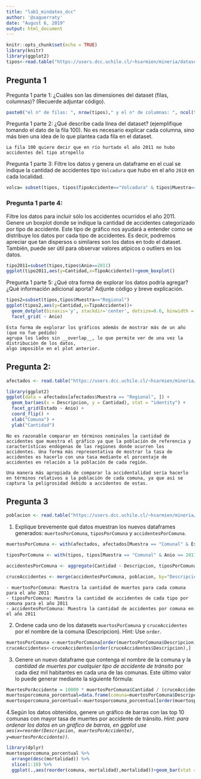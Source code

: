 ```yaml
---
title: "lab1_mindatos_dcc"
author: '@saguerraty'
date: "August 6, 2019"
output: html_document
---
```


```r
knitr::opts_chunk$set(echo = TRUE)
library(knitr)
library(ggplot2)
tipos<-read.table("https://users.dcc.uchile.cl/~hsarmien/mineria/datasets/accidentes_2010_2011.txt")
```
<h2> Pregunta 1 </h2>
Pregunta 1 parte 1: ¿Cuáles son las dimensiones del dataset (filas, columnas)? (Recuerde adjuntar código).

```r
paste0("el n° de filas: ", nrow(tipos)," y el n° de columnas: ", ncol(tipos))
```

Pregunta 1 parte 2: ¿Qué describe cada línea del dataset? (ejemplifique tomando el dato de la fila 100). No es necesario explicar cada columna, sino más bien una idea de lo que plantea cada fila en el dataset.
```
La fila 100 quiere decir que en río hurtado el año 2011 no hubo accidentes del tipo atropello
```

Pregunta 1 parte 3: Filtre los datos y genera un dataframe en el cual se indique la cantidad de accidentes tipo ``Volcadura`` que hubo en el año ``2010`` en cada localidad.

```r
volca= subset(tipos, tipos$TipoAccidente=="Volcadura" & tipos$Muestra=="Comunal" & tipos$Anio==2010)
```

<h3> Pregunta 1 parte 4: </h3> Filtre los datos para incluir sólo los accidentes ocurridos el año 2011. Genere un boxplot donde se indique la cantidad de accidentes categorizado por tipo de accidente. Este tipo de gráfico nos ayudará a entender como se distribuye los datos por cada tipo de accidentes. Es decir, podremos apreciar que tan dispersos o similares son los datos en todo el dataset. También, puede ser útil para observar valores atípicos o outliers en los datos. 

```r
tipo2011=subset(tipos,tipos$Anio==2011)
ggplot(tipo2011,aes(y=Cantidad,x=TipoAccidente))+geom_boxplot()

```

Pregunta 1 parte 5: ¿Qué otra forma de explorar los datos podría agregar? ¿Qué información adicional aporta? Adjunte código y breve explicación.

```r
tipos2=subset(tipos,tipos$Muestra=="Regional")
ggplot(tipos2,aes(y=Cantidad,x=TipoAccidente))+
  geom_dotplot(binaxis='y', stackdir='center', dotsize=0.6, binwidth = 250)+
  facet_grid( ~ Anio)
```
```
Esta forma de explorar los gráficos además de mostrar más de un año (que no fue pedido)
agrupa los lados sin __overlap__, lo que permite ver de una vez la distribución de los datos,
algo imposible en el plot anterior.
```

<h2>Pregunta 2:</h2>
```r
afectados <- read.table("https://users.dcc.uchile.cl/~hsarmien/mineria/datasets/afectados_2010_2011.txt")
```
```r
library(ggplot2)
ggplot(data = afectados[afectados$Muestra == "Regional", ]) +
  geom_bar(aes(x = Descripcion, y = Cantidad), stat = "identity") + 
  facet_grid(Estado ~ Anio) +
  coord_flip() +
  xlab("Comuna") + 
  ylab("Cantidad")   

```
```
No es razonable comparar en términos nominales la cantidad de accidentes que muestra el gráfico ya que la población de referencia y características endógenas de las regiones donde ocurren los accidentes. Una forma más representativa de mostrar la tasa de accidentes es hacerlo con una tasa mediante el porcentaje de accidentes en relación a la población de cada región.

Una manera más apropiada de comparar la accidentalidad sería hacerlo en términos relativos a la población de cada comuna, ya que así se captura la peligrosidad debido a accidentes de estas.
```

<h2> Pregunta 3</h2>
```r
poblacion <- read.table("https://users.dcc.uchile.cl/~hsarmien/mineria/datasets/demografico.txt", header=T)
```
1. Explique brevemente qué datos muestran los nuevos dataframes generados: `muertosPorComuna`, `tiposPorComuna` y `accidentesPorComuna`.


```r
muertosPorComuna <- with(afectados, afectados[Muestra == "Comunal" & Estado == "Muertos" & Anio == 2011, ])

tiposPorComuna <- with(tipos, tipos[Muestra == "Comunal" & Anio == 2011, ])

accidentesPorComuna <- aggregate(Cantidad ~ Descripcion, tiposPorComuna, FUN=sum)

cruceAccidentes <- merge(accidentesPorComuna, poblacion, by="Descripcion")
```

```
- muertosPorComuna: Muestra la cantidad de muertos para cada comuna para el año 2011
- tiposPorComuna: Muestra la cantidad de accidentes de cada tipo por comuna para el año 2011
- accidentesPorComuna: Muestra la cantidad de accidentes por comuna en el año 2011
```

2. Ordene cada uno de los datasets `muertosPorComuna` y `cruceAccidentes` por el nombre de la comuna (Descripcion). Hint: Use ```order```.
```r
muertosPorComuna <-muertosPorComuna[order(muertosPorComuna$Descripcion),]
cruceAccidentes<-cruceAccidentes[order(cruceAccidentes$Descripcion),]
```

3. Genere un nuevo dataframe que contenga el nombre de la comuna y la _cantidad de muertes por cualquier tipo de accidente de tránsito_ por cada diez mil habitantes en cada una de las comunas. Este último valor lo puede generar mediante la siguiente fórmula:
```r
MuertesPorAccidente = 10000 * muertosPorComuna$Cantidad / (cruceAccidentes$Cantidad * cruceAccidentes$Poblacion + 1)
muertosporcomuna_porcentual=data.frame(comuna=muertosPorComuna$Descripcion,mortalidad=MuertesPorAccidente)
muertosporcomuna_porcentual<-muertosporcomuna_porcentual[order(muertosporcomuna_porcentual$mortalidad, decreasing = TRUE),]
```

4.Según los datos obtenidos, genere un gráfico de barras con las top 10 comunas con mayor tasa de muertes por accidente de tránsito. _Hint: para ordenar los datos en un gráfico de barras, en ggplot use `aes(x=reorder(Descripcion, muertesPorAccidente), y=muertesPorAccidente))`. _
```r
library(dplyr)
muertosporcomuna_porcentual %>%
  arrange(desc(mortalidad)) %>%
  slice(1:10) %>%
  ggplot(.,aes(reorder(comuna,-mortalidad),mortalidad))+geom_bar(stat = "identity", aes(fill=comuna))

```